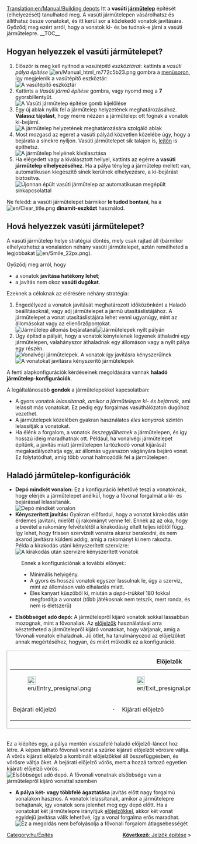 [[Translation:en/Manual/Building depots]]
{{hu/Oktatás}}
Itt a '''vasúti [[hu/Manual/Járműtelepek|járműtelep]]''' építését (elhelyezését) tanulhatod meg.
A vasúti járműtelepen vásárolhatsz és állíthatsz össze vonatokat, és itt kerül sor a közlekedő vonatok javítására. Győződj meg ezért arról, hogy a vonatok ki- és be tudnak-e járni a vasúti járműtelepre.
__TOC__
== Hogyan helyezzek el vasúti járműtelepet? ==
# Először is meg kell nyitnod a ''vasútépítő eszköztárat'': kattints a ''vasúti pálya építése'' [[File:en/Manual html m772c5b23.png]] gombra a [[hu/Manual/Felhasználói felület|menüsoron]], így megjelenik a vasútépítő eszköztár:<br/>[[File:hu/Railroad Construction.png|none|frame|A vasútépítő eszköztár]]
# Kattints a ''Vasúti jármű építése'' gombra, vagy nyomd meg a '''7''' gyorsbillentyűt. <br/>[[File:en/New depot.png|none|frame|A ''Vasúti járműtelep építése'' gomb kijelölése]]
# Egy új ablak nyílik fel a járműtelep helyzetének meghatározásához. '''Válassz tájolást''', hogy merre nézzen a járműtelep: ott fognak a vonatok ki-bejárni.<br/>[[File:en/Depot direction.png|none|frame|A járműtelep helyzetének meghatározására szolgáló ablak]]
# Most mozgasd az egeret a vasúti pályád közvetlen közelébe úgy, hogy a bejárata a sínekre nyíljon. Vasúti járműtelepet sík talajon is, [[hu/Archive/Manual/Settings/Építkezés lejtőkön|lejtőn]] is építhetsz.<br/>[[File:en/Depot position.png|none|frame|A járműtelep helyének kiválasztása]]
# Ha elégedett vagy a kiválasztott hellyel, kattints az egérre '''a vasúti járműtelep elhelyezéséhez'''. Ha a pálya tényleg a járműtelep mellett van, automatikusan kiegészítő sínek kerülnek elhelyezésre, a ki-bejárást biztosítva.<br/>[[File:en/New depot placed.png|none|frame|Újonnan épült vasúti járműtelep az automatikusan megépült sínkapcsolattal]]

Ne feledd: a vasúti járműtelepet bármikor '''le tudod bontani''', ha a [[File:en/Clear title.png]] '''dinamit-eszközt''' használod.

== Hová helyezzek vasúti járműtelepet? ==
A vasúti járműtelep helye stratégiai döntés, mely csak rajtad áll (bármikor elhelyezhetsz a vonalaidon néhány vasúti járműtelepet, aztán remélheted a legjobbakat [[File:en/Smile 22px.png]]).

Győződj meg arról, hogy
* a vonatok '''javítása hatékony lehet''';
* a javítás nem okoz '''vasúti dugókat'''.

Ezeknek a céloknak az elérésére néhány stratégia:
# Engedélyezd a vonatok javítását meghatározott időközönként a Haladó beállításoknál, vagy adj járműtelepet a jármű utasításlistájához. A járműtelepet a vonat utasításlistájára lehet venni ugyanúgy, mint az állomásokat vagy az ellenőrzőpontokat.<br/>[[File:en/Depot at station entrance.png|none|frame|Járműtelep állomás bejáratánál]][[File:en/Depots-basic.png|none|frame|Járműtelepek nyílt pályán]]
# Úgy építsd a pályát, hogy a vonatok kénytelenek legyenek áthaladni egy járműtelepen, valahányszor áthaladnak egy állomáson vagy a nyílt pálya egy részén.<br/>[[File:en/Depot end of station.png|none|frame|Vonalvégi járműtelepek. A vonatok így javításra kényszerülnek]][[File:en/Depots-forced.png|none|frame|A vonatokat javításra kényszerítő járműtelepek]]

A fenti alapkonfigurációk kérdéseinek megoldására vannak '''haladó járműtelep-konfigurációk'''.

A legáltalánosabb '''gondok''' a járműtelepekkel kapcsolatban:
* A gyors vonatok ''lelassítanak, amikor a járműtelepre ki- és bejárnak'', ami lelassít más vonatokat. Ez pedig egy forgalmas vasúthálózaton dugóhoz vezethet.
* A járműtelepek közelében gyakran használatos ''éles kanyarok'' szintén lelassítják a vonatokat.
* Ha élénk a forgalom, a vonatok ''összegyűlhetnek'' a járműtelepen, és így hosszú ideig maradhatnak ott. Például, ha vonalvégi járműtelepet építünk, a javítás miatt járműtelepen tartózkodó vonat kijárását megakadályozhatja egy, az állomás ugyanazon vágányára bejáró vonat. Ez folytatódhat, amíg több vonat halmozódik fel a járműtelepen.

== Haladó járműtelep-konfigurációk ==
*'''Depó mindkét vonalon:''' Ez a konfiguráció lehetővé teszi a vonatoknak, hogy elérjék a járműtelepet anélkül, hogy a fővonal forgalmát a ki- és bejárással lelassítanák.<br/>[[File:en/Depots-at-both-lines.png|none|frame|Depó mindkét vonalon]]
*'''Kényszerített javítás:''' Gyakran előfordul, hogy a vonatot kirakodás után érdemes javítani, mielőtt új rakományt venne fel. Ennek az az oka, hogy a bevétel a rakomány felvételétől a kirakodásig eltelt teljes időtől függ. Így lehet, hogy frissen szervizelt vonatra akarsz berakodni, és nem akarod javításra küldeni addig, amíg a rakományt ki nem rakodta.<br/>Példa a kirakodás utáni kényszerített szervizre:<br/>[[File:en/Unload-then-service.png|none|frame|A kirakodás után szervizre kényszerített vonatok]]
:Ennek a konfigurációnak a további előnyei::
:* Minimális helyigény.
:* A gyors és hosszú vonatok egyszer lassulnak le, úgy a szerviz, mint az állomáson való elhaladás miatt.
:* Éles kanyart küszöböl ki, miután a ''depó-trükkel'' 180 fokkal megfordítja a vonatot (több játékosnak nem tetszik, mert ronda, és nem is életszerű)
*'''Elsőbbséget adó depó:''' A járműtelepről kijáró vonatok sokkal lassabban mozognak, mint a fővonaliak. Az [[hu/Manual/Jelzők#elojelzok|előjelzők]] használatával arra késztetheted a járműtelepről kijáró vonatokat, hogy várjanak, amíg a fővonali vonatok elhaladnak. Jó ötlet, ha tanulmányozod az előjelzőket annak megértéséhez, hogyan, és miért működik ez a konfiguráció.
{|
|style="border: 1px solid darkgray;"|
{| align="center"
|+'''Előjelzők'''
|- align="center"
|style="border: none;"|[[File:en/Entry presignal.png|22px]]
|style="border: none;"|
|style="border: none;"|[[File:en/Exit presignal.png|22px]]
|style="border: none;"|
|style="border: none;"|[[File:en/Combo presignal.png|22px]]
|- align="center"
|style="border: none;"|Bejárati előjelző
|style="border: none;"|&nbsp;&middot;&nbsp;
|style="border: none;"|Kijárati előjelző
|style="border: none;"|&nbsp;&middot;&nbsp;
|style="border: none;"|Kombinált előjelző
|}
|}<br/>Ez a kiépítés egy, a pálya mentén visszafelé haladó előjelző-láncot hoz létre. A képen látható fővonali vonat a szürke kijárati előjelzőt vörösre váltja. A vörös kijárati előjelző a kombinált előjelzőkkel áll összefüggésben, és vörösre váltja őket. A bejárati előjelző vörös, mert a hozzá tartozó egyetlen kijárati előjelző vörös.<br/>[[File:en/Right-of-way depot.png|none|frame|Elsőbbséget adó depó. A fővonali vonatnak elsőbbsége van a járműtelepről kijáró vonattal szemben]]


* '''A pálya két- vagy többfelé ágaztatása''' javítás előtt nagy forgalmú vonalakon hasznos. A vonatok lelassítanak, amikor a járműtelepre behajtanak, így vonatok sora jelenhet meg egy depó előtt. Ha a vonatokat két járműtelepre irányítjuk [[hu/Manual/Jelzők#elojelzok|előjelzőkkel]], akkor két vonat egyidejű javítása válik lehetővé, így a vonal forgalma erős maradhat.<br/>[[File:en/Split-before-servicing.png|none|frame|Ez a megoldás nem befolyásolja a fővonali forgalom átlagsebességét]]
<span style="float: right">[[hu/Manual/Jelzők építése|'''Következő''': Jelzők építése]] &raquo;</span>

[[Category:hu/Építés]]